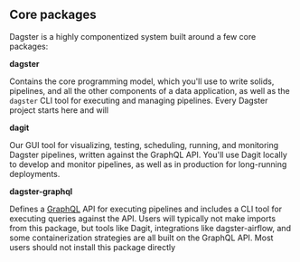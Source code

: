 
<DynamicMetaTags title="Core Packages | Dagster" />

## Core packages

Dagster is a highly componentized system built around a few core
packages:

**dagster**

Contains the core programming model, which you'll use to write
solids, pipelines, and all the other components of a data
application, as well as the `dagster` CLI tool for executing and
managing pipelines. Every Dagster project starts here and will

**dagit**

Our GUI tool for visualizing, testing, scheduling, running, and
monitoring Dagster pipelines, written against the GraphQL API.
You'll use Dagit locally to develop and monitor pipelines, as well
as in production for long-running deployments.

**dagster-graphql**

Defines a [GraphQL](https://graphql.org/) API for executing
pipelines and includes a CLI tool for executing queries against the
API. Users will typically not make imports from this package, but
tools like Dagit, integrations like dagster-airflow, and some
containerization strategies are all built on the GraphQL API. Most
users should not install this package directly
